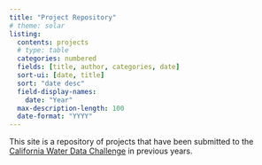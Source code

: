 ```yaml
---
title: "Project Repository"
# theme: solar
listing:
  contents: projects
  # type: table
  categories: numbered
  fields: [title, author, categories, date]
  sort-ui: [date, title]
  sort: "date desc"
  field-display-names:
    date: "Year"
  max-description-length: 100
  date-format: "YYYY"
---
```


This site is a repository of projects that have been submitted to the [California Water Data Challenge](https://waterchallenge.data.ca.gov/) in previous years.
